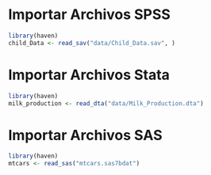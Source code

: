 


# Importar Archivos SPSS
```r
library(haven)
child_Data <- read_sav("data/Child_Data.sav", )
```


# Importar Archivos Stata
```r
library(haven)
milk_production <- read_dta("data/Milk_Production.dta")
```

# Importar Archivos SAS
```r
library(haven)
mtcars <- read_sas("mtcars.sas7bdat")
```

